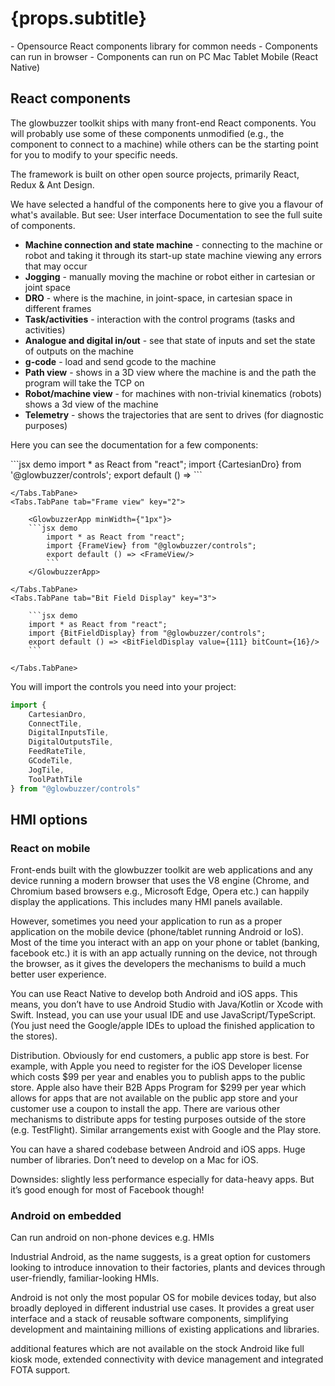 
# {props.subtitle}

<Tldr>
    - Opensource React components library for common needs
    - Components can run in browser
    - Components can run on PC Mac Tablet Mobile (React Native)
</Tldr>

## React components

The glowbuzzer toolkit ships with many front-end React components. You will probably use some of these components unmodified (e.g., the component to connect to a machine) while others can be the starting point for you to modify to your specific needs.

The framework is built on other open source projects, primarily React, Redux & Ant Design.

We have selected a handful of the components here to give you a flavour of what's available. But see: <Link to="/docs/ui/overview">User interface Documentation</Link> to see the full suite of components.

* **Machine connection and state machine** - connecting to the machine or robot and taking it through its start-up state machine viewing any errors that may occur
* **Jogging** - manually moving the machine or robot either in cartesian or joint space
* **DRO** - where is the machine, in joint-space, in cartesian space in different frames
* **Task/activities** - interaction with the control programs (tasks and activities)
* **Analogue and digital in/out** - see that state of inputs and set the state of outputs on the machine
* **g-code** - load and send gcode to the machine
* **Path view** - shows in a 3D view where the machine is and the path the program will take the TCP on
* **Robot/machine view** - for machines with non-trivial kinematics (robots) shows a 3d view of the machine
* **Telemetry** - shows the trajectories that are sent to drives (for diagnostic purposes)


Here you can see the documentation for a few components:

<Tabs defaultActiveKey="1">
    <Tabs.TabPane tab="Cartesian DRO" key="1" >
        <GlowbuzzerApp minWidth={"1px"}>
        ```jsx demo
        import * as React from "react";
        import {CartesianDro} from '@glowbuzzer/controls';
        export default () => <CartesianDro kinematicsConfigurationIndex={0}/>
        ```
        </GlowbuzzerApp>

    </Tabs.TabPane>
    <Tabs.TabPane tab="Frame view" key="2">

        <GlowbuzzerApp minWidth={"1px"}>
        ```jsx demo
            import * as React from "react";
            import {FrameView} from "@glowbuzzer/controls";
            export default () => <FrameView/>
            ```
        </GlowbuzzerApp>

    </Tabs.TabPane>
    <Tabs.TabPane tab="Bit Field Display" key="3">

        ```jsx demo
        import * as React from "react";
        import {BitFieldDisplay} from "@glowbuzzer/controls";
        export default () => <BitFieldDisplay value={111} bitCount={16}/>
        ```

    </Tabs.TabPane>
</Tabs>





You will import the controls you need into your project:

```js
import {
    CartesianDro,
    ConnectTile,
    DigitalInputsTile,
    DigitalOutputsTile,
    FeedRateTile,
    GCodeTile,
    JogTile,
    ToolPathTile
} from "@glowbuzzer/controls"
```

## HMI options

### React on mobile

Front-ends built with the glowbuzzer toolkit are web applications and any device running a modern browser that uses the V8 engine (Chrome, and Chromium based browsers e.g., Microsoft Edge, Opera etc.) can happily display the applications. This includes many HMI panels available.

However, sometimes you need your application to run as a proper application on the mobile device (phone/tablet running Android or IoS). Most of the time you interact with an app on your phone or tablet (banking, facebook etc.) it is with an app actually running on the device, not through the browser, as it gives the developers the mechanisms to build a much better user experience.

You can use React Native to develop both Android and iOS apps. This means, you don’t have to use Android Studio with Java/Kotlin or Xcode with Swift. Instead, you can use your usual IDE and use JavaScript/TypeScript. (You just need the Google/apple IDEs to upload the finished application to the stores).

Distribution. Obviously for end customers, a public app store is best. For example, with Apple you need to register for the iOS Developer license which costs $99 per year and enables you to publish apps to the public store. Apple also have their B2B Apps Program for $299 per year which allows for apps that are not available on the public app store and your customer use a coupon to install the app. There are various other mechanisms to distribute apps for testing purposes outside of the store (e.g. TestFlight). Similar arrangements exist with Google and the Play store.

You can have a shared codebase between Android and iOS apps. Huge number of libraries. Don’t need to develop on a Mac for iOS.

Downsides: slightly less performance especially for data-heavy apps. But it’s good enough for most of Facebook though!

### Android on embedded

Can run android on non-phone devices e.g. HMIs

Industrial Android, as the name suggests, is a great option for customers looking to introduce innovation to their factories, plants and devices through user-friendly, familiar-looking HMIs.

Android is not only the most popular OS for mobile devices today, but also broadly deployed in different industrial use cases. It provides a great user interface and a stack of reusable software components, simplifying development and maintaining millions of existing applications and libraries.

additional features which are not available on the stock Android like full kiosk mode, extended connectivity with device management and integrated FOTA support.
